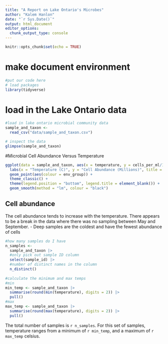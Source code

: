 ```yaml
---
title: "A Report on Lake Ontario's Microbes"
author: "Kalem Hanlon"
date: "`r Sys.Date()`"
output: html_document
editor_options: 
  chunk_output_type: console
---
```


```r
knitr::opts_chunk$set(echo = TRUE)
```

# make document environment
```r
#put our code here
# load packages
library(tidyverse)
```

# load in the Lake Ontario data
```r
#load in lake ontario microbial community data
sample_and_taxon <- 
  read_csv("data/sample_and_taxon.csv")

# inspect the data
glimpse(sample_and_taxon)
```

#Microbial Cell Abundance Versus Temperature

```r
ggplot(data = sample_and_taxon, aes(x = temperature, y = cells_per_ml/1000000)) +
  labs(x = "Temperature (C)", y = "Cell Abundance (Millions)", title = "Microbial Cell Abundance in Lake Ontario by Temperature") +
  geom_point(aes(colour = env_group)) +
  theme_classic() +
  theme(legend.position = "bottom", legend.title = element_blank()) +
  geom_smooth(method = "lm", colour = "black")
```

## Cell abundance

The cell abundance tends to increase with the temperature. There appears to be a break in the data where there was no sampling between May and September.
- Deep samples are the coldest and have the fewest abundance of cells

```r
#how many samples do I have
n_samples <- 
  sample_and_taxon |>
  #only pick out sample ID column
  select(sample_id) |> 
  #number of distinct names in the column
  n_distinct()
  
#calculate the minimum and max temps
#min
min_temp <- sample_and_taxon |> 
  summarise(round(min(temperature), digits = 2)) |> 
  pull()
#max
max_temp <- sample_and_taxon |> 
  summarise(round(max(temperature), digits = 2)) |> 
  pull()
```

The total number of samples is `r n_samples`. For this set of samples, temperature ranges from a minimum of `r min_temp`, and a maximum of `r max_temp` celsius.